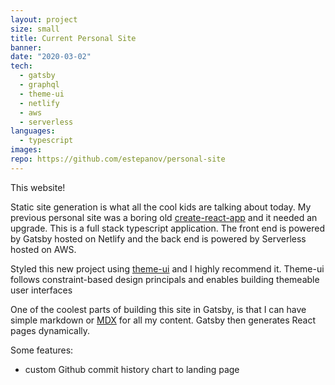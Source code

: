 ```yaml
---
layout: project
size: small
title: Current Personal Site
banner:
date: "2020-03-02"
tech:
  - gatsby
  - graphql
  - theme-ui
  - netlify
  - aws
  - serverless
languages:
  - typescript
images:
repo: https://github.com/estepanov/personal-site
---
```


This website!

Static site generation is what all the cool kids are talking about today.
My previous personal site was a boring old [create-react-app](https://github.com/facebook/create-react-app) and it needed an upgrade.
This is a full stack typescript application.
The front end is powered by Gatsby hosted on Netlify and the back end is powered by Serverless hosted on AWS.

Styled this new project using [theme-ui](https://theme-ui.com) and I highly recommend it.
Theme-ui follows constraint-based design principals and enables building themeable user interfaces

One of the coolest parts of building this site in Gatsby, is that I can have simple markdown or [MDX](https://mdxjs.com) for all my content.
Gatsby then generates React pages dynamically.

Some features:
- custom Github commit history chart to landing page
